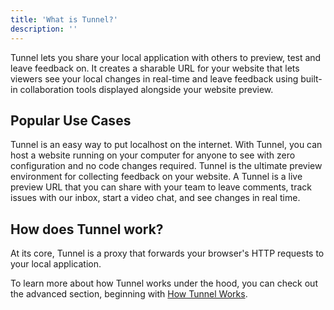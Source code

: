 ```yaml
---
title: 'What is Tunnel?'
description: ''
---
```


Tunnel lets you share your local application with others to preview, test and leave feedback on. It creates a sharable URL for your website that lets viewers see your local changes in real-time and leave feedback using built-in collaboration tools displayed alongside your website preview.

## Popular Use Cases

<CardGroup cols={1}>
	<Card title="Showing a new project to your friends" icon="user-group">
		Tunnel is an easy way to put localhost on the internet. With Tunnel, you can
		host a website running on your computer for anyone to see with zero
		configuration and no code changes required.
	</Card>
	<Card title="Collecting product feedback" icon="comment">
		Tunnel is the ultimate preview environment for collecting feedback on your
		website. A Tunnel is a live preview URL that you can share with your team to
		leave comments, track issues with our inbox, start a video chat, and see
		changes in real time.
	</Card>
</CardGroup>

## How does Tunnel work?

At its core, Tunnel is a proxy that forwards your browser's HTTP requests to your local application.

To learn more about how Tunnel works under the hood, you can check out the advanced section, beginning with [How Tunnel Works](/advanced/how-tunnel-works).
